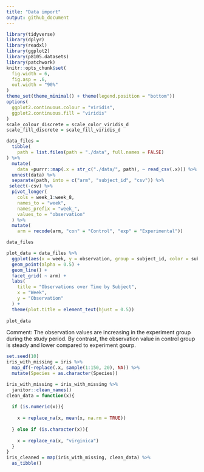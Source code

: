 ```yaml
---
title: "Data import"
output: github_document
---
```


```r
library(tidyverse)
library(dplyr)
library(readxl)
library(ggplot2)
library(p8105.datasets)
library(patchwork)
knitr::opts_chunk$set(
  fig.width = 6,
  fig.asp = .6,
  out.width = "90%"
)
theme_set(theme_minimal() + theme(legend.position = "bottom"))
options(
  ggplot2.continuous.colour = "viridis",
  ggplot2.continuous.fill = "viridis"
)
scale_colour_discrete = scale_color_viridis_d
scale_fill_discrete = scale_fill_viridis_d
```

```r

data_files = 
  tibble(
    path = list.files(path = "./data", full.names = FALSE)
) %>%
  mutate(
    data =purrr::map(.x = str_c("./data/", path), ~ read_csv(.x))) %>% 
  unnest(data) %>%
  separate(path, into = c("arm", "subject_id", "csv")) %>%
 select(-csv) %>%
  pivot_longer(
    cols = week_1:week_8,
    names_to = "week",
    names_prefix = "week_",
    values_to = "observation"
  ) %>% 
  mutate(
    arm = recode(arm, "con" = "Control", "exp" = "Experimental"))

data_files


```


```r
plot_data = data_files %>% 
  ggplot(aes(x = week, y = observation, group = subject_id, color = subject_id)) + 
  geom_point(alpha = 0.5) +
  geom_line() +
  facet_grid( ~ arm) +
  labs(
    title = "Observations over Time by Subject",
    x = "Week",
    y = "Observation"
  ) + 
  theme(plot.title = element_text(hjust = 0.5))
  
plot_data


```
Comment:
The observation values are increasing in the experiment group during the study period. By contrast, the observation value in control group is steady and lower compared to experiment gourp.

```r
set.seed(10)
iris_with_missing = iris %>% 
  map_df(~replace(.x, sample(1:150, 20), NA)) %>%
  mutate(Species = as.character(Species))


```




```r
iris_with_missing = iris_with_missing %>%
  janitor::clean_names() 
clean_data = function(x){
  
  if (is.numeric(x)){
    
    x = replace_na(x, mean(x, na.rm = TRUE))
    
  } else if (is.character(x)){
    
    x = replace_na(x, "virginica")
  }
}
iris_cleaned = map(iris_with_missing, clean_data) %>% 
  as_tibble()


```




```r



```




```r



```
